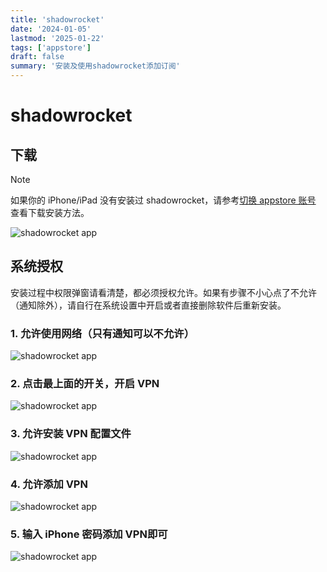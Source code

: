 ```yaml
---
title: 'shadowrocket'
date: '2024-01-05'
lastmod: '2025-01-22'
tags: ['appstore']
draft: false
summary: '安装及使用shadowrocket添加订阅'
---
```


# shadowrocket

## 下载

> [!NOTE]
> 如果你的 iPhone/iPad 没有安装过 shadowrocket，请参考[切换 appstore 账号](/blog/tools/appstore) 查看下载安装方法。

![shadowrocket app](/static/images/shadowrocket/step1.png)

## 系统授权

安装过程中权限弹窗请看清楚，都必须授权允许。如果有步骤不小心点了不允许（通知除外），请自行在系统设置中开启或者直接删除软件后重新安装。

### 1. 允许使用网络（只有通知可以不允许）

![shadowrocket app](/static/images/shadowrocket/step2.png)

### 2. 点击最上面的开关，开启 VPN

![shadowrocket app](/static/images/shadowrocket/step3.png)

### 3. 允许安装 VPN 配置文件

![shadowrocket app](/static/images/shadowrocket/step4.png)

### 4. 允许添加 VPN

![shadowrocket app](/static/images/shadowrocket/step5.png)

### 5. 输入 iPhone 密码添加 VPN即可

![shadowrocket app](/static/images/shadowrocket/step6.png)
